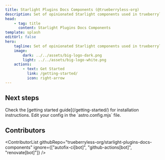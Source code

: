 ```yaml
---
title: Starlight Plugins Docs Components (@trueberryless-org)
description: Set of opinionated Starlight components used in trueberryless-org&#39;s Starlight plugins documentations
head:
    - tag: title
      content: Starlight Plugins Docs Components
template: splash
editUrl: false
hero:
    tagline: Set of opinionated Starlight components used in trueberryless-org&#39;s Starlight plugins documentations
    image:
        dark: ../../assets/big-logo-dark.png
        light: ../../assets/big-logo-white.png
    actions:
        - text: Get Started
          link: /getting-started/
          icon: right-arrow
---
```



## Next steps

<CardGrid stagger>
    <Card title="Install the plugin" icon="puzzle">
        Check the [getting started guide](/getting-started/) for installation instructions.
    </Card>
    <Card title="Configure the plugin" icon="setting">
        Edit your config in the `astro.config.mjs` file.
    </Card>
</CardGrid>

## Contributors


<ContributorList githubRepo="trueberryless-org/starlight-plugins-docs-components" ignore={["autofix-ci[bot]", "github-actions[bot]", "renovate[bot]"]} />
